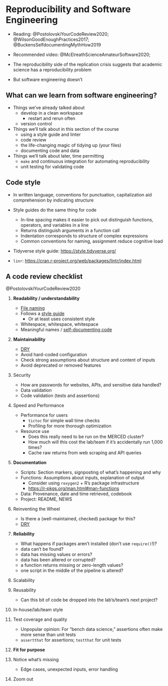 # Reproducibility and Software Engineering #

- Reading: @PostolovskiYourCodeReview2020; @WilsonGoodEnoughPractices2017; @BuckensSelfdocumentingMythHow2019
- Recommended video:  @McElreathScienceAmateurSoftware2020;

- The reproducibility side of the replication crisis suggests that academic science has a reproducibility problem
- But software engineering doesn't


## What can we learn from software engineering? ##

- Things we've already talked about
    - develop in a clean workspace
        - restart and rerun often
    - version control

- Things we'll talk about in this section of the course
    - using a style guide and linter
    - code review
    - the life-changing magic of tidying up (your files)
    - documenting code and data

- Things we'll talk about later, time permitting
    - `make` and continuous integration for automating reproducibility
    - unit testing for validating code


## Code style ##

- In written language, conventions for punctuation, capitalization aid comprehension by indicating structure

- Style guides do the same thing for code
    - In-line spacing makes it easier to pick out distinguish functions, operators, and variables in a line
    - Returns distinguish arguments in a function call
    - Indentation corresponds to structure of complex expressions
    - Common conventions for naming, assignment reduce cognitive load

- Tidyverse style guide:  <https://style.tidyverse.org/>

- `linr`: <https://cran.r-project.org/web/packages/lintr/index.html>


## A code review checklist ##

@PostolovskiYourCodeReview2020

1. **Readability / understandability**
    - [File naming](https://style.tidyverse.org/files.html)
    - Follows a [style guide](https://style.tidyverse.org/)
        - Or at least uses consistent style
    - Whitespace, whitespace, whitespace
    - Meaningful names / [self-documenting code](https://dev.to/woubuc/self-documenting-is-a-myth-and-how-to-make-your-code-self-documenting-3h2n)
    
2. **Maintainability**
    - [DRY](https://en.wikipedia.org/wiki/Don%27t_repeat_yourself)
    - Avoid hard-coded configuration
    - Check strong assumptions about structure and content of inputs
    - Avoid deprecated or removed features

3. Security
    - How are passwords for websites, APIs, and sensitive data handled? 
    - Data validation
    - Code validation (tests and assertions)

4. Speed and Performance
    - Performance for users
        - `tictoc` for simple wall time checks
        - Profiling for more thorough optimization
    - Resource use
        - Does this really need to be run on the MERCED cluster? 
        - How much will this cost the lab/team if it's accidentally run 1,000 times?
        - Cache raw returns from web scraping and API queries

5. **Documentation**
    - Scripts: Section markers, signposting of what's happening and why
    - Functions: Assumptions about inputs, explanation of output
        - Consider using `roxygen2` + R's package infrastructure
        - <https://r-pkgs.org/man.html#man-functions>
    - Data: Provenance, date and time retrieved, codebook
    - Project: README, NEWS

6. Reinventing the Wheel
    - Is there a (well-maintained, checked) package for this? 
    - [DRY](https://en.wikipedia.org/wiki/Don%27t_repeat_yourself)

7. **Reliability**
    - What happens if packages aren't installed (don't use `require()`!)?
    - data can't be found?
    - data has missing values or errors? 
    - data has been altered or corrupted? 
    - a function returns missing or zero-length values? 
    - one script in the middle of the pipeline is altered? 
    
8. Scalability

9. Reusability
    - Can this bit of code be dropped into the lab's/team's next project? 

10. In-house/lab/team style

11. Test coverage and quality
    - Unpopular opinion: For "bench data science," assertions often make more sense than unit tests
    - `assertthat` for assertions; `testthat` for unit tests
    
12. **Fit for purpose**

13. Notice what's missing
    - Edge cases, unexpected inputs, error handling
    
14. Zoom out

